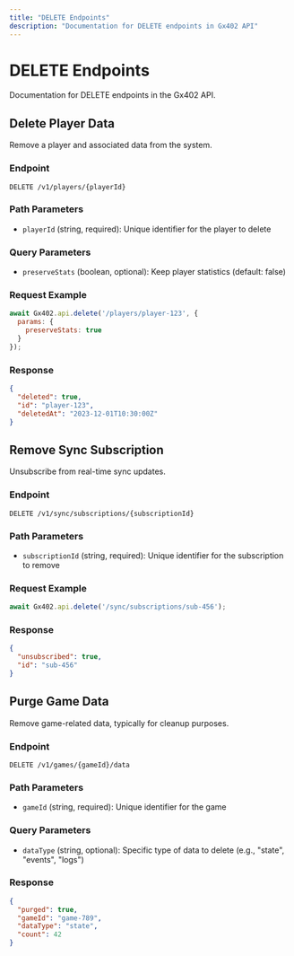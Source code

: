 ```yaml
---
title: "DELETE Endpoints"
description: "Documentation for DELETE endpoints in Gx402 API"
---
```


# DELETE Endpoints

Documentation for DELETE endpoints in the Gx402 API.

## Delete Player Data

Remove a player and associated data from the system.

### Endpoint
```
DELETE /v1/players/{playerId}
```

### Path Parameters
- `playerId` (string, required): Unique identifier for the player to delete

### Query Parameters
- `preserveStats` (boolean, optional): Keep player statistics (default: false)

### Request Example
```javascript
await Gx402.api.delete('/players/player-123', {
  params: {
    preserveStats: true
  }
});
```

### Response
```json
{
  "deleted": true,
  "id": "player-123",
  "deletedAt": "2023-12-01T10:30:00Z"
}
```

## Remove Sync Subscription

Unsubscribe from real-time sync updates.

### Endpoint
```
DELETE /v1/sync/subscriptions/{subscriptionId}
```

### Path Parameters
- `subscriptionId` (string, required): Unique identifier for the subscription to remove

### Request Example
```javascript
await Gx402.api.delete('/sync/subscriptions/sub-456');
```

### Response
```json
{
  "unsubscribed": true,
  "id": "sub-456"
}
```

## Purge Game Data

Remove game-related data, typically for cleanup purposes.

### Endpoint
```
DELETE /v1/games/{gameId}/data
```

### Path Parameters
- `gameId` (string, required): Unique identifier for the game

### Query Parameters
- `dataType` (string, optional): Specific type of data to delete (e.g., "state", "events", "logs")

### Response
```json
{
  "purged": true,
  "gameId": "game-789",
  "dataType": "state",
  "count": 42
}
```